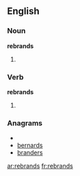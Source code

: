 ==English==

===Noun===
'''rebrands'''

# {{plural of|[[rebrand]]}}

===Verb===
'''rebrands'''
# {{third-person singular of|[[rebrand]]}}

===Anagrams===
* {{alphagram|abdenrrs}}
* [[bernards#English|bernards]]
* [[branders#English|branders]]

[[ar:rebrands]]
[[fr:rebrands]]